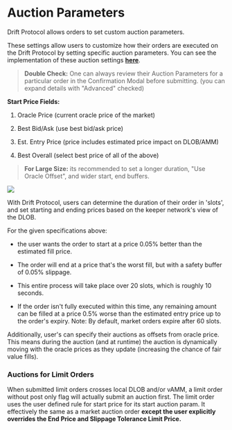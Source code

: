 # Auction Parameters

Drift Protocol allows orders to set custom auction parameters.

These settings allow users to customize how their orders are executed on the Drift Protocol by setting specific auction parameters. You can see the implementation of these auction settings [**here**](https://github.com/drift-labs/drift-common/blob/master/common-ts/src/common-ui-utils/commonUiUtils.ts#L374).

> **Double Check:** One can always review their Auction Parameters for a particular order in the Confirmation Modal before submitting.
(you can expand details with "Advanced" checked)


**Start Price Fields:**

1.  Oracle Price (current oracle price of the market)

2.  Best Bid/Ask (use best bid/ask price)

3.  Est. Entry Price (price includes estimated price impact on DLOB/AMM)

4.  Best Overall (select best price of all of the above)

> **For Large Size:** its recommended to set a longer duration, "Use Oracle Offset", and wider start, end buffers.

![](public/assets/hP5UraVYsWUZWP2ntEZI1_screen-shot-2023-11-03-at-71615-am.png)

With Drift Protocol, users can determine the duration of their order in 'slots', and set starting and ending prices based on the keeper network's view of the DLOB.

For the given specifications above:

-   the user wants the order to start at a price 0.05% better than the estimated fill price.

-   The order will end at a price that's the worst fill, but with a safety buffer of 0.05% slippage.

-   This entire process will take place over 20 slots, which is roughly 10 seconds.

-   If the order isn't fully executed within this time, any remaining amount can be filled at a price 0.5% worse than the estimated entry price up to the order's expiry. Note: By default, market orders expire after 60 slots.

Additionally, user's can specify their auctions as offsets from oracle price. This means during the auction (and at runtime) the auction is dynamically moving with the oracle prices as they update (increasing the chance of fair value fills).

### Auctions for Limit Orders

When submitted limit orders crosses local DLOB and/or vAMM, a limit order without post only flag will actually submit an auction first. The limit order uses the user defined rule for start price for its start auction param. It effectively the same as a market auction order **except the user explicitly overrides the End Price and Slippage Tolerance Limit Price.**
